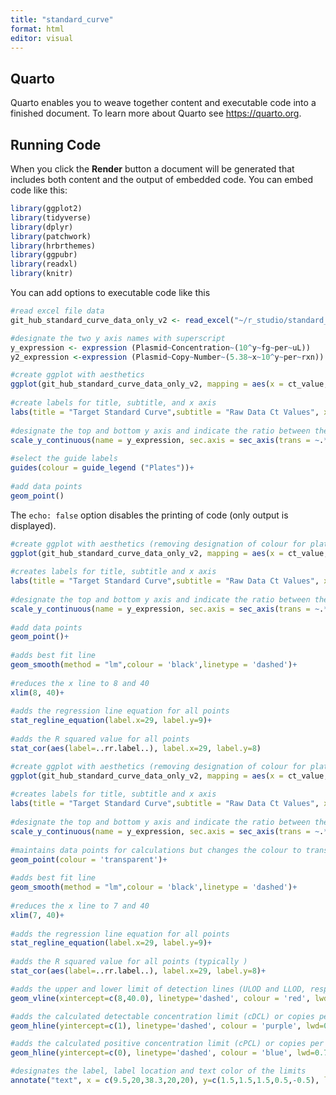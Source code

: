 ```yaml
---
title: "standard_curve"
format: html
editor: visual
---
```


## Quarto

Quarto enables you to weave together content and executable code into a finished document. To learn more about Quarto see <https://quarto.org>.

## Running Code

When you click the **Render** button a document will be generated that includes both content and the output of embedded code. You can embed code like this:

```r
library(ggplot2)
library(tidyverse) 
library(dplyr) 
library(patchwork) 
library(hrbrthemes) 
library(ggpubr)
library(readxl)
library(knitr)
```

You can add options to executable code like this

```r
#read excel file data
git_hub_standard_curve_data_only_v2 <- read_excel("~/r_studio/standard_curve_data_only_v2.xlsx")

#designate the two y axis names with superscript
y_expression <- expression (Plasmid~Concentration~(10^y~fg~per~uL)) 
y2_expression <-expression (Plasmid~Copy~Number~(5.38~x~10^y~per~rxn))
```

```r
#create ggplot with aesthetics
ggplot(git_hub_standard_curve_data_only_v2, mapping = aes(x = ct_value, y = cx_ss, colour = plate))+
  
#create labels for title, subtitle, and x axis
labs(title = "Target Standard Curve",subtitle = "Raw Data Ct Values", x = "Cyclic Threshold Value")+
  
#designate the top and bottom y axis and indicate the ratio between the two (*1 = 1/1, *0.5 = 1/2)
scale_y_continuous(name = y_expression, sec.axis = sec_axis(trans = ~.*0.5,name = y2_expression))+
  
#select the guide labels
guides(colour = guide_legend ("Plates"))+
  
#add data points
geom_point()
```

The `echo: false` option disables the printing of code (only output is displayed).

```r
#create ggplot with aesthetics (removing designation of colour for plates)
ggplot(git_hub_standard_curve_data_only_v2, mapping = aes(x = ct_value, y = cx_ss))+
  
#creates labels for title, subtitle and x axis
labs(title = "Target Standard Curve",subtitle = "Raw Data Ct Values", x = "Cyclic Threshold Value")+
  
#designate the top and bottom y axis and indicate the ratio between the two (*1 = 1/1, *0.5 = 1/2)
scale_y_continuous(name = y_expression, sec.axis = sec_axis(trans = ~.*0.5,name = y2_expression))+
  
#add data points
geom_point()+
  
#adds best fit line
geom_smooth(method = "lm",colour = 'black',linetype = 'dashed')+
  
#reduces the x line to 8 and 40 
xlim(8, 40)+
  
#adds the regression line equation for all points
stat_regline_equation(label.x=29, label.y=9)+
  
#adds the R squared value for all points
stat_cor(aes(label=..rr.label..), label.x=29, label.y=8)


```

```r
#create ggplot with aesthetics (removing designation of colour for plates)
ggplot(git_hub_standard_curve_data_only_v2, mapping = aes(x = ct_value, y = cx_ss))+
  
#creates labels for title, subtitle and x axis
labs(title = "Target Standard Curve",subtitle = "Raw Data Ct Values", x = "Cyclic Threshold Value")+
  
#designate the top and bottom y axis and indicate the ratio between the two (*1 = 1/1, *0.5 = 1/2)
scale_y_continuous(name = y_expression, sec.axis = sec_axis(trans = ~.*0.5,name = y2_expression))+
  
#maintains data points for calculations but changes the colour to transparent
geom_point(colour = 'transparent')+
  
#adds best fit line
geom_smooth(method = "lm",colour = 'black',linetype = 'dashed')+
  
#reduces the x line to 7 and 40 
xlim(7, 40)+
  
#adds the regression line equation for all points
stat_regline_equation(label.x=29, label.y=9)+
  
#adds the R squared value for all points (typically )
stat_cor(aes(label=..rr.label..), label.x=29, label.y=8)+

#adds the upper and lower limit of detection lines (ULOD and LLOD, respectively)
geom_vline(xintercept=c(8,40.0), linetype='dashed', colour = 'red', lwd=0.7)+

#adds the calculated detectable concentration limit (cDCL) or copies per mL (cpm)   
geom_hline(yintercept=c(1), linetype='dashed', colour = 'purple', lwd=0.7)+

#adds the calculated positive concentration limit (cPCL) or copies per mL (cpm)
geom_hline(yintercept=c(0), linetype='dashed', colour = 'blue', lwd=0.7)+

#designates the label, label location and text color of the limits
annotate("text", x = c(9.5,20,38.3,20,20), y=c(1.5,1.5,1.5,0.5,-0.5), label = c("ULOD", "cDCL >200 cpm", "LLOD","cPCL >100 cpm","cNCL <100 cpm"), colour = c("red","purple","red","blue","green4"))
```
